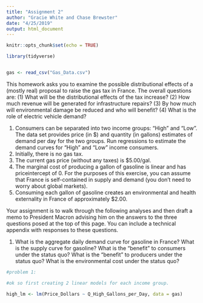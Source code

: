 ```yaml
---
title: "Assignment 2"
author: "Gracie White and Chase Brewster"
date: "4/25/2019"
output: html_document
---
```


```r
knitr::opts_chunk$set(echo = TRUE)
```


```r
library(tidyverse)


gas <- read_csv("Gas_Data.csv")

```
This homework asks you to examine the possible distributional effects of a (mostly real)
proposal to raise the gas tax in France. The overall questions are: (1) What will be the
distributional effects of the tax increase? (2) How much revenue will be generated for
infrastructure repairs? (3) By how much will environmental damage be reduced and who
will benefit? (4) What is the role of electric vehicle demand?

1. Consumers can be separated into two income groups: “High” and “Low”. The
data set provides price (in $) and quantity (in gallons) estimates of demand per
day for the two groups. Run regressions to estimate the demand curves for “High”
and “Low” income consumers.
2. Initially, there is no gas tax.
3. The current gas price (without any taxes) is $5.00/gal.
4. The marginal cost of producing a gallon of gasoline is linear and has priceintercept of 0. For the purposes of this exercise, you can assume that France is
self-contained in supply and demand (you don’t need to worry about global
markets).
5. Consuming each gallon of gasoline creates an environmental and health
externality in France of approximately $2.00.


Your assignment is to walk through the following analyses and then draft a memo to
President Macron advising him on the answers to the three questions posed at the top of
this page. You can include a technical appendix with responses to these questions.

1. What is the aggregate daily demand curve for gasoline in France? What is the
supply curve for gasoline? What is the “benefit” to consumers under the status
quo? What is the “benefit” to producers under the status quo? What is the
environmental cost under the status quo?

```r
#problem 1: 

#ok so first creating 2 linear models for each income group. 

high_lm <- lm(Price_Dollars ~ Q_High_Gallons_per_Day, data = gas)


```

